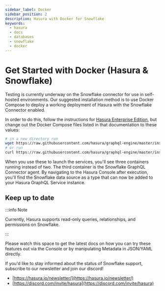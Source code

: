 ```yaml
---
sidebar_label: Docker
sidebar_position: 2
description: Hasura with Docker for Snowflake
keywords:
  - hasura
  - docs
  - databases
  - snowflake
  - docker
---
```



# Get Started with Docker (Hasura & Snowflake)

Testing is currently underway on the Snowflake connector for use in self-hosted environments. Our suggested
installation method is to use Docker Compose to deploy a working deployment of Hasura with the Snowflake Connector
enabled.

In order to do this, follow the instructions for
[Hasura Enterprise Edition](/enterprise/getting-started/quickstart-docker.mdx), but change out the Docker Compose files
listed in that documentation to these values:

```bash
# in a new directory run
wget https://raw.githubusercontent.com/hasura/graphql-engine/master/install-manifests/enterprise/snowflake/docker-compose.yaml
# or run
curl https://raw.githubusercontent.com/hasura/graphql-engine/master/install-manifests/enterprise/snowflake/docker-compose.yaml -o docker-compose.yml
```

When you use these to launch the services, you'll see three containers running instead of two. The third container is
the Snowflake GraphQL Connector agent. By navigating to the Hasura Console after execution, you'll find the Snowflake
data source as a type that can now be added to your Hasura GraphQL Service instance.

## Keep up to date

:::info Note

Currently, Hasura supports read-only queries, relationships, and permissions on Snowflake.

:::

Please watch this space to get the latest docs on how you can try these features out via the Console or by manipulating
Metadata in JSON/YAML directly.

If you'd like to stay informed about the status of Snowflake support, subscribe to our newsletter and join our
discord!

- [https://hasura.io/newsletter/](https://hasura.io/newsletter/)
- [https://discord.com/invite/hasura](https://discord.com/invite/hasura)
